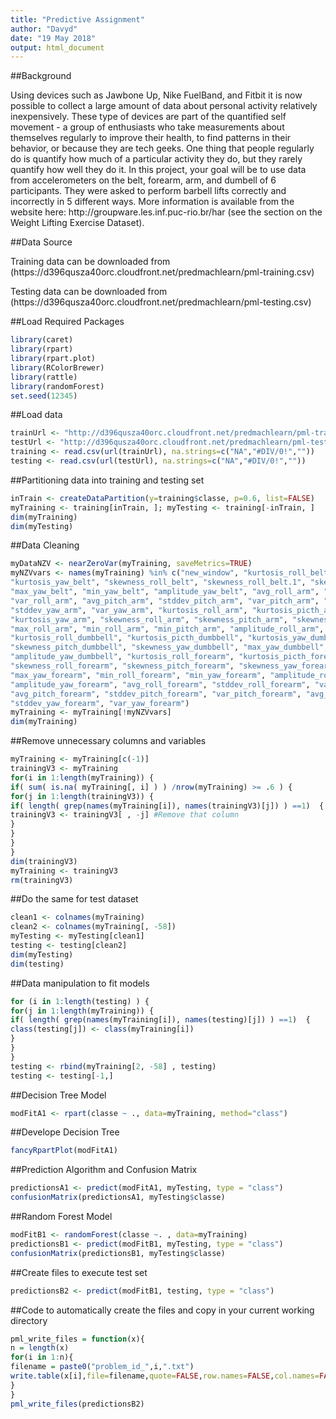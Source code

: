 ---
title: "Predictive Assignment"
author: "Davyd"
date: "19 May 2018"
output: html_document
---

##Background 

Using devices such as Jawbone Up, Nike FuelBand, and Fitbit it is now possible to collect a large amount of data about personal activity relatively inexpensively. These type of devices are part of the quantified self movement - a group of enthusiasts who take measurements about themselves regularly to improve their health, to find patterns in their behavior, or because they are tech geeks. One thing that people regularly do is quantify how much of a particular activity they do, but they rarely quantify how well they do it. In this project, your goal will be to use data from accelerometers on the belt, forearm, arm, and dumbell of 6 participants. They were asked to perform barbell lifts correctly and incorrectly in 5 different ways. More information is available from the website here: http://groupware.les.inf.puc-rio.br/har (see the section on the Weight Lifting Exercise Dataset). 

##Data Source

Training data can be downloaded from (https://d396qusza40orc.cloudfront.net/predmachlearn/pml-training.csv)

Testing data can be downloaded from (https://d396qusza40orc.cloudfront.net/predmachlearn/pml-testing.csv)


##Load Required Packages

```{r, results='hide'}
library(caret)
library(rpart)
library(rpart.plot)
library(RColorBrewer)
library(rattle)
library(randomForest)
set.seed(12345)
```

##Load data

```{r}
trainUrl <- "http://d396qusza40orc.cloudfront.net/predmachlearn/pml-training.csv"
testUrl <- "http://d396qusza40orc.cloudfront.net/predmachlearn/pml-testing.csv"
training <- read.csv(url(trainUrl), na.strings=c("NA","#DIV/0!",""))
testing <- read.csv(url(testUrl), na.strings=c("NA","#DIV/0!",""))
```

##Partitioning data into training and testing set

```{r, results='hide'}
inTrain <- createDataPartition(y=training$classe, p=0.6, list=FALSE)
myTraining <- training[inTrain, ]; myTesting <- training[-inTrain, ]
dim(myTraining)
dim(myTesting)
```

##Data Cleaning

```{r,results='hide'}
myDataNZV <- nearZeroVar(myTraining, saveMetrics=TRUE)
myNZVvars <- names(myTraining) %in% c("new_window", "kurtosis_roll_belt", "kurtosis_picth_belt",
"kurtosis_yaw_belt", "skewness_roll_belt", "skewness_roll_belt.1", "skewness_yaw_belt",
"max_yaw_belt", "min_yaw_belt", "amplitude_yaw_belt", "avg_roll_arm", "stddev_roll_arm",
"var_roll_arm", "avg_pitch_arm", "stddev_pitch_arm", "var_pitch_arm", "avg_yaw_arm",
"stddev_yaw_arm", "var_yaw_arm", "kurtosis_roll_arm", "kurtosis_picth_arm",
"kurtosis_yaw_arm", "skewness_roll_arm", "skewness_pitch_arm", "skewness_yaw_arm",
"max_roll_arm", "min_roll_arm", "min_pitch_arm", "amplitude_roll_arm", "amplitude_pitch_arm",
"kurtosis_roll_dumbbell", "kurtosis_picth_dumbbell", "kurtosis_yaw_dumbbell", "skewness_roll_dumbbell",
"skewness_pitch_dumbbell", "skewness_yaw_dumbbell", "max_yaw_dumbbell", "min_yaw_dumbbell",
"amplitude_yaw_dumbbell", "kurtosis_roll_forearm", "kurtosis_picth_forearm", "kurtosis_yaw_forearm",
"skewness_roll_forearm", "skewness_pitch_forearm", "skewness_yaw_forearm", "max_roll_forearm",
"max_yaw_forearm", "min_roll_forearm", "min_yaw_forearm", "amplitude_roll_forearm",
"amplitude_yaw_forearm", "avg_roll_forearm", "stddev_roll_forearm", "var_roll_forearm",
"avg_pitch_forearm", "stddev_pitch_forearm", "var_pitch_forearm", "avg_yaw_forearm",
"stddev_yaw_forearm", "var_yaw_forearm")
myTraining <- myTraining[!myNZVvars]
dim(myTraining)
```

##Remove unnecessary columns and variables

```{r}
myTraining <- myTraining[c(-1)]
trainingV3 <- myTraining 
for(i in 1:length(myTraining)) { 
if( sum( is.na( myTraining[, i] ) ) /nrow(myTraining) >= .6 ) { 
for(j in 1:length(trainingV3)) {
if( length( grep(names(myTraining[i]), names(trainingV3)[j]) ) ==1)  { 
trainingV3 <- trainingV3[ , -j] #Remove that column
}
}
}
}
dim(trainingV3)
myTraining <- trainingV3
rm(trainingV3)
```

##Do the same for test dataset

```{r}
clean1 <- colnames(myTraining)
clean2 <- colnames(myTraining[, -58])
myTesting <- myTesting[clean1]
testing <- testing[clean2]
dim(myTesting)
dim(testing)
```

##Data manipulation to fit models

```{r}
for (i in 1:length(testing) ) {
for(j in 1:length(myTraining)) {
if( length( grep(names(myTraining[i]), names(testing)[j]) ) ==1)  {
class(testing[j]) <- class(myTraining[i])
}
}
}
testing <- rbind(myTraining[2, -58] , testing)
testing <- testing[-1,]
```

##Decision Tree Model

```{r}
modFitA1 <- rpart(classe ~ ., data=myTraining, method="class")
```

##Develope Decision Tree

```{r}
fancyRpartPlot(modFitA1)
```

##Prediction Algorithm and Confusion Matrix

```{r, results='hide'}
predictionsA1 <- predict(modFitA1, myTesting, type = "class")
confusionMatrix(predictionsA1, myTesting$classe)
```

##Random Forest Model

```{r, results='hide'}
modFitB1 <- randomForest(classe ~. , data=myTraining)
predictionsB1 <- predict(modFitB1, myTesting, type = "class")
confusionMatrix(predictionsB1, myTesting$classe)
```

##Create files to execute test set

```{r}
predictionsB2 <- predict(modFitB1, testing, type = "class")
```

##Code to automatically create the files and copy in your current working directory

```{r}
pml_write_files = function(x){
n = length(x)
for(i in 1:n){
filename = paste0("problem_id_",i,".txt")
write.table(x[i],file=filename,quote=FALSE,row.names=FALSE,col.names=FALSE)
}
}
pml_write_files(predictionsB2)
```
